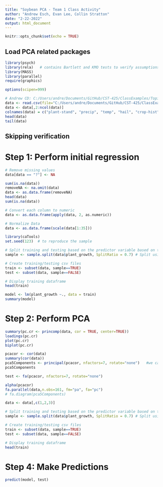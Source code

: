 ```yaml
---
title: "Soybean PCA - Team 1 Class Activity"
author: "Andrew Esch, Evan Lee, Collin Stratton"
date: "2-22-2022"
output: html_document
---
```


```r
knitr::opts_chunk$set(echo = TRUE)
```

## Load PCA related packages

```r
library(psych)
library(rela)   # contains Bartlett and KMO tests to verify assumptions
library(MASS)
library(parallel)
require(graphics)

options(scipen=999)
```

```r
# Andrew CD: C:/Users/andre/Documents/GitHub/CST-425/ClassExamples/Topic-5/2-22-2022/soybean-large.data
data <- read.csv(file="C:/Users/andre/Documents/GitHub/CST-425/ClassExamples/Topic-5/2-22-2022/soybean-large.data", header=TRUE,sep=",", stringsAsFactors=FALSE)
data <- data[,2:ncol(data)]
colnames(data) = c("plant-stand", "precip", "temp", "hail", "crop-hist", "area-damaged", "severity", "seed-tmt", "germination", "plant_growth", "leaves", "leafspots-halo", "leafspots-marg", "leafspot-size", "leaf-shread", "leaf-malf", "leaf-mild", "stem", "lodging", "stem-cankers", "canker-lesion", "fruiting-bodies", "external decay", "mycelium", "int-discolor", "sclerotia", "fruit-pods", "fruit spots", "seed", "mold-growth", "seed-discolor", "seed-size", "shriveling", "roots")
head(data)
tail(data)

```

## Skipping verification

# Step 1: Perform initial regression

```r
# Remove missing values
data[data == "?"] <- NA

sum(is.na(data))
removeNA <- na.omit(data)
data <- as.data.frame(removeNA)
head(data)
sum(is.na(data))

# Convert each column to numeric
data <- as.data.frame(apply(data, 2, as.numeric))

# Normalize Data
data <- as.data.frame(scale(data[1:35]))
```

```r
library(caTools)
set.seed(123)  # to reproduce the sample

# Split training and testing based on the predictor variable based on the column "plant-growth"
sample <- sample.split(data$plant_growth, SplitRatio = 0.7) # Split using 70/30 ratio (backed up with research)

# Create training/testing csv files
train <- subset(data, sample==TRUE)
test <- subset(data, sample==FALSE)

# Display training dataframe
head(train)
```

```r
model <- lm(plant_growth ~., data = train)
summary(model)
```

# Step 2: Perform PCA
```r
summary(pc.cr <- princomp(data, cor = TRUE, center=TRUE))
loadings(pc.cr)
plot(pc.cr)
biplot(pc.cr)

pcacor <- cor(data)
summary(cor(data))
pca5Components <- principal(pcacor, nfactors=7, rotate="none")   #we calculate all 7 components
pca5Components

test <- fa(pcacor, nfactors=7, rotate="none")

alpha(pcacor)
fa.parallel(data,n.obs=161, fm="pa", fa="pc")
# fa.diagram(pca5Components)
```

```r
data <- data[,c(1,2,3)]

# Split training and testing based on the predictor variable based on the column "plant-growth" with new data
sample <- sample.split(data$plant_growth, SplitRatio = 0.7) # Split using 70/30 ratio (backed up with research)

# Create training/testing csv files
train <- subset(data, sample==TRUE)
test <- subset(data, sample==FALSE)

# Display training dataframe
head(train)
```

# Step 4: Make Predictions
```r
predict(model, test)
```
